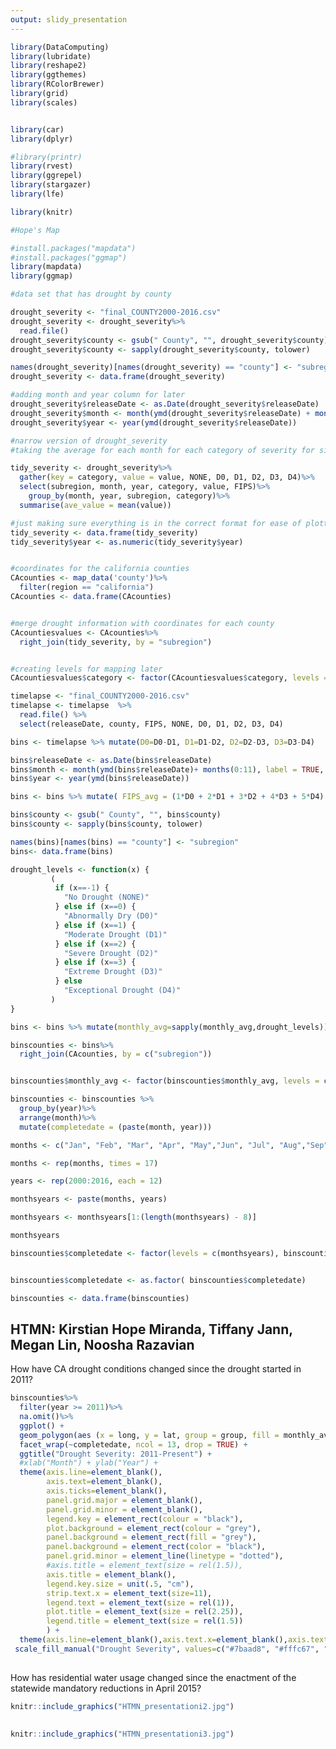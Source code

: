 ```yaml
---
output: slidy_presentation
---
```


```r
library(DataComputing)
library(lubridate)
library(reshape2)
library(ggthemes)
library(RColorBrewer)
library(grid)
library(scales)


library(car)
library(dplyr)

#library(printr)
library(rvest)
library(ggrepel)
library(stargazer)
library(lfe)

library(knitr)
```

```r
#Hope's Map

#install.packages("mapdata")
#install.packages("ggmap")
library(mapdata)
library(ggmap)

#data set that has drought by county

drought_severity <- "final_COUNTY2000-2016.csv"
drought_severity <- drought_severity%>%
  read.file()
drought_severity$county <- gsub(" County", "", drought_severity$county)
drought_severity$county <- sapply(drought_severity$county, tolower)

names(drought_severity)[names(drought_severity) == "county"] <- "subregion"
drought_severity <- data.frame(drought_severity)

#adding month and year column for later
drought_severity$releaseDate <- as.Date(drought_severity$releaseDate)
drought_severity$month <- month(ymd(drought_severity$releaseDate) + months(0:11), abbr = TRUE)
drought_severity$year <- year(ymd(drought_severity$releaseDate)) 

#narrow version of drought_severity 
#taking the average for each month for each category of severity for simplicity

tidy_severity <- drought_severity%>%
  gather(key = category, value = value, NONE, D0, D1, D2, D3, D4)%>%
  select(subregion, month, year, category, value, FIPS)%>%
    group_by(month, year, subregion, category)%>%
  summarise(ave_value = mean(value))

#just making sure everything is in the correct format for ease of plotting
tidy_severity <- data.frame(tidy_severity)
tidy_severity$year <- as.numeric(tidy_severity$year)


#coordinates for the california counties
CAcounties <- map_data('county')%>%
  filter(region == "california")
CAcounties <- data.frame(CAcounties)


#merge drought information with coordinates for each county
CAcountiesvalues <- CAcounties%>%
  right_join(tidy_severity, by = "subregion")


#creating levels for mapping later
CAcountiesvalues$category <- factor(CAcountiesvalues$category, levels = c("D4", "D3", "D2", "D1", "D0", "NONE"))

timelapse <- "final_COUNTY2000-2016.csv"
timelapse <- timelapse  %>%
  read.file() %>%
  select(releaseDate, county, FIPS, NONE, D0, D1, D2, D3, D4)

bins <- timelapse %>% mutate(D0=D0-D1, D1=D1-D2, D2=D2-D3, D3=D3-D4)

bins$releaseDate <- as.Date(bins$releaseDate)
bins$month <- month(ymd(bins$releaseDate)+ months(0:11), label = TRUE, abbr = TRUE)
bins$year <- year(ymd(bins$releaseDate)) 

bins <- bins %>% mutate( FIPS_avg = (1*D0 + 2*D1 + 3*D2 + 4*D3 + 5*D4) /100 - 1) %>% group_by(month, year, FIPS, county) %>% summarise(monthly_avg = round(mean(FIPS_avg)))

bins$county <- gsub(" County", "", bins$county)
bins$county <- sapply(bins$county, tolower)

names(bins)[names(bins) == "county"] <- "subregion"
bins<- data.frame(bins)

drought_levels <- function(x) {
         (
          if (x==-1) {
            "No Drought (NONE)"
          } else if (x==0) {
            "Abnormally Dry (D0)"
          } else if (x==1) {
            "Moderate Drought (D1)"
          } else if (x==2) {
            "Severe Drought (D2)"
          } else if (x==3) {
            "Extreme Drought (D3)"
          } else
            "Exceptional Drought (D4)"
         )
}

bins <- bins %>% mutate(monthly_avg=sapply(monthly_avg,drought_levels))

binscounties <- bins%>%
  right_join(CAcounties, by = c("subregion"))


binscounties$monthly_avg <- factor(binscounties$monthly_avg, levels = c("No Drought (NONE)", "Abnormally Dry (D0)", "Moderate Drought (D1)", "Severe Drought (D2)", "Extreme Drought (D3)", "Exceptional Drought (D4)"))

binscounties <- binscounties %>%
  group_by(year)%>%
  arrange(month)%>%
  mutate(completedate = (paste(month, year)))

months <- c("Jan", "Feb", "Mar", "Apr", "May","Jun", "Jul", "Aug","Sep", "Oct", "Nov","Dec")

months <- rep(months, times = 17)

years <- rep(2000:2016, each = 12)

monthsyears <- paste(months, years)

monthsyears <- monthsyears[1:(length(monthsyears) - 8)]

monthsyears

binscounties$completedate <- factor(levels = c(monthsyears), binscounties$completedate)


binscounties$completedate <- as.factor( binscounties$completedate)

binscounties <- data.frame(binscounties)
```


## HTMN: Kirstian Hope Miranda, Tiffany Jann, Megan Lin, Noosha Razavian

How have CA drought conditions changed since the drought started in 2011?

```r
binscounties%>%
  filter(year >= 2011)%>%
  na.omit()%>%
  ggplot() + 
  geom_polygon(aes (x = long, y = lat, group = group, fill = monthly_avg), colour = "white", size = 0.02)+
  facet_wrap(~completedate, ncol = 13, drop = TRUE) +
  ggtitle("Drought Severity: 2011-Present") +
  #xlab("Month") + ylab("Year") +
  theme(axis.line=element_blank(),
        axis.text=element_blank(),
        axis.ticks=element_blank(),
        panel.grid.major = element_blank(),	
        panel.grid.minor = element_blank(), 
        legend.key = element_rect(colour = "black"),
        plot.background = element_rect(colour = "grey"),
        panel.background = element_rect(fill = "grey"),
        panel.background = element_rect(color = "black"),
        panel.grid.minor = element_line(linetype = "dotted"), 
        #axis.title = element_text(size = rel(1.5)),
        axis.title = element_blank(),
        legend.key.size = unit(.5, "cm"),
        strip.text.x = element_text(size=11),
        legend.text = element_text(size = rel(1)),
        plot.title = element_text(size = rel(2.25)),
        legend.title = element_text(size = rel(1.5))
        ) + 
  theme(axis.line=element_blank(),axis.text.x=element_blank(),axis.text.y=element_blank(),axis.ticks=element_blank()) + 
 scale_fill_manual("Drought Severity", values=c("#7baad8", "#fffc67", "orange", "darkorange3", "orangered3", "firebrick4"))

```

##
How has residential water usage changed since the enactment of the statewide mandatory reductions in April 2015?
&nbsp;

```r
knitr::include_graphics("HTMN_presentationi2.jpg")
```

##
```r
knitr::include_graphics("HTMN_presentationi3.jpg")
```

